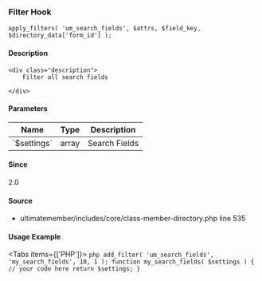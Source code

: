 
<UMBreadCrumb type="filter"/>

### Filter Hook    
    
```
apply_filters( 'um_search_fields', $attrs, $field_key, $directory_data['form_id'] );
```

#### Description
    <div class="description">
        Filter all search fields
 
    </div>

#### Parameters
            
<table className="table-auto mt-2 border dark:border-gray-500 p-5 text-sm text-left">
<thead>
<tr>
<th  className="px-3">Name</th>
<th  className="px-3">Type</th>
<th  className="px-3">Description</th>
</tr>
</thead>
<tbody>
               <tr >
               <td className="px-3 py-2">`$settings`</td>
               <td className="px-3 py-2">array</td>
               <td className="px-3 py-2 text-sm">Search Fields</td>
               </tr>
</tbody>
</table>

#### Since
<div class="description">
2.0
</div>

#### Source
  - <Link href="https://github.com/ultimatemember/ultimatemember/tree/2.5.0/includes/core/class-member-directory.php#L535">ultimatemember/includes/core/class-member-directory.php</Link> <Link href="https://github.com/ultimatemember/ultimatemember/tree/2.5.0/includes/core/class-member-directory.php#L535">line 535</Link>



#### Usage Example

<Tabs items={['PHP']}>
    <Tab>
    ```php
    add_filter( 'um_search_fields', 'my_search_fields', 10, 1 );
 function my_search_fields( $settings ) {
     // your code here
     return $settings;
 }
    ```
    </Tab>
</Tabs>